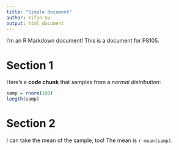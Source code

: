 ```yaml
---
title: "Simple document"
author: Yifan Su
output: html_document
---
```


I'm an R Markdown document! 
This is a document for P8105.

# Section 1

Here's a **code chunk** that samples from 
a _normal distribution_:

```r
samp = rnorm(100)
length(samp)
```

# Section 2

I can take the mean of the sample, too!
The mean is `r mean(samp)`.